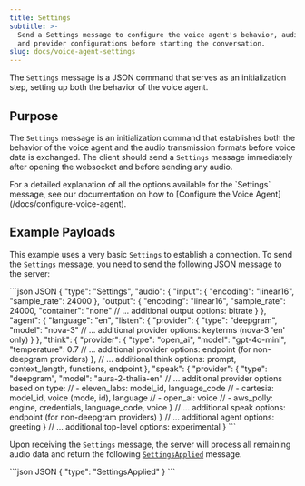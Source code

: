 ```yaml
---
title: Settings
subtitle: >-
  Send a Settings message to configure the voice agent's behavior, audio formats,
  and provider configurations before starting the conversation.
slug: docs/voice-agent-settings
---
```


<div class="flex flex-row gap-2">
  <Markdown src="../snippets/va-stream-available.mdx" />
</div>

The `Settings` message is a JSON command that serves as an initialization step, setting up both the behavior of the voice agent.

## Purpose

The `Settings` message is an initialization command that establishes both the behavior of the voice agent and the audio transmission formats before voice data is exchanged. The client should send a `Settings` message immediately after opening the websocket and before sending any audio.


<Info>
  For a detailed explanation of all the options available for the `Settings` message, see our documentation on how to [Configure the Voice Agent](/docs/configure-voice-agent).
</Info>


## Example Payloads
This example uses a very basic `Settings` to establish a connection. To send the `Settings` message, you need to send the following JSON message to the server:

<CodeGroup>
  ```json JSON
{
  "type": "Settings",
  "audio": {
    "input": {
      "encoding": "linear16",
      "sample_rate": 24000
    },
    "output": {
      "encoding": "linear16",
      "sample_rate": 24000,
      "container": "none"
      // ... additional output options: bitrate
    }
  },
  "agent": {
    "language": "en",
    "listen": {
      "provider": {
        "type": "deepgram",
        "model": "nova-3"
        // ... additional provider options: keyterms (nova-3 'en' only)
      }
    },
    "think": {
      "provider": {
        "type": "open_ai",
        "model": "gpt-4o-mini",
        "temperature": 0.7
        // ... additional provider options: endpoint (for non-deepgram providers)
      },
      // ... additional think options: prompt, context_length, functions, endpoint
    },
    "speak": {
      "provider": {
        "type": "deepgram",
        "model": "aura-2-thalia-en"
        // ... additional provider options based on type:
        // - eleven_labs: model_id, language_code
        // - cartesia: model_id, voice (mode, id), language
        // - open_ai: voice
        // - aws_polly: engine, credentials, language_code, voice
      }
      // ... additional speak options: endpoint (for non-deepgram providers)
    }
    // ... additional agent options: greeting
  }
  // ... additional top-level options: experimental
}
```
</CodeGroup>


Upon receiving the `Settings` message, the server will process all remaining audio data and return the following [`SettingsApplied`](/docs/voice-agent-setting-applied-message) message.

<CodeGroup>
  ```json JSON
  {
      "type": "SettingsApplied"
  }
  ```
</CodeGroup>
